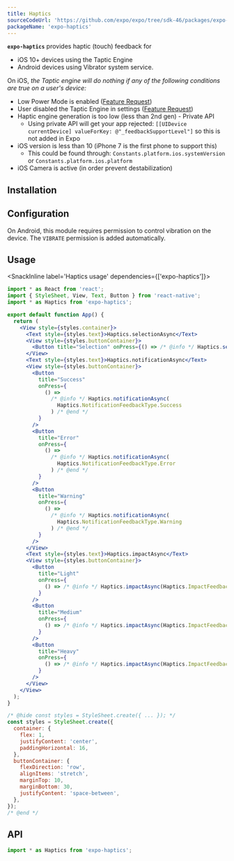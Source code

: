 ```yaml
---
title: Haptics
sourceCodeUrl: 'https://github.com/expo/expo/tree/sdk-46/packages/expo-haptics'
packageName: 'expo-haptics'
---
```



**`expo-haptics`** provides haptic (touch) feedback for

- iOS 10+ devices using the Taptic Engine
- Android devices using Vibrator system service.

On iOS, _the Taptic engine will do nothing if any of the following conditions are true on a user's device:_

- Low Power Mode is enabled ([Feature Request](https://expo.canny.io/feature-requests/p/expose-low-power-mode-ios-battery-saver-android))
- User disabled the Taptic Engine in settings ([Feature Request](https://expo.canny.io/feature-requests/p/react-native-settings))
- Haptic engine generation is too low (less than 2nd gen) - Private API
  - Using private API will get your app rejected: `[[UIDevice currentDevice] valueForKey: @"_feedbackSupportLevel"]` so this is not added in Expo
- iOS version is less than 10 (iPhone 7 is the first phone to support this)
  - This could be found through: `Constants.platform.ios.systemVersion` or `Constants.platform.ios.platform`
- iOS Camera is active (in order prevent destabilization)

<PlatformsSection android emulator ios simulator />

## Installation

<APIInstallSection />

## Configuration

On Android, this module requires permission to control vibration on the device. The `VIBRATE` permission is added automatically.

## Usage

<SnackInline label='Haptics usage' dependencies={['expo-haptics']}>

```jsx
import * as React from 'react';
import { StyleSheet, View, Text, Button } from 'react-native';
import * as Haptics from 'expo-haptics';

export default function App() {
  return (
    <View style={styles.container}>
      <Text style={styles.text}>Haptics.selectionAsync</Text>
      <View style={styles.buttonContainer}>
        <Button title="Selection" onPress={() => /* @info */ Haptics.selectionAsync() /* @end */} />
      </View>
      <Text style={styles.text}>Haptics.notificationAsync</Text>
      <View style={styles.buttonContainer}>
        <Button
          title="Success"
          onPress={
            () =>
              /* @info */ Haptics.notificationAsync(
                Haptics.NotificationFeedbackType.Success
              ) /* @end */
          }
        />
        <Button
          title="Error"
          onPress={
            () =>
              /* @info */ Haptics.notificationAsync(
                Haptics.NotificationFeedbackType.Error
              ) /* @end */
          }
        />
        <Button
          title="Warning"
          onPress={
            () =>
              /* @info */ Haptics.notificationAsync(
                Haptics.NotificationFeedbackType.Warning
              ) /* @end */
          }
        />
      </View>
      <Text style={styles.text}>Haptics.impactAsync</Text>
      <View style={styles.buttonContainer}>
        <Button
          title="Light"
          onPress={
            () => /* @info */ Haptics.impactAsync(Haptics.ImpactFeedbackStyle.Light) /* @end */
          }
        />
        <Button
          title="Medium"
          onPress={
            () => /* @info */ Haptics.impactAsync(Haptics.ImpactFeedbackStyle.Medium) /* @end */
          }
        />
        <Button
          title="Heavy"
          onPress={
            () => /* @info */ Haptics.impactAsync(Haptics.ImpactFeedbackStyle.Heavy) /* @end */
          }
        />
      </View>
    </View>
  );
}

/* @hide const styles = StyleSheet.create({ ... }); */
const styles = StyleSheet.create({
  container: {
    flex: 1,
    justifyContent: 'center',
    paddingHorizontal: 16,
  },
  buttonContainer: {
    flexDirection: 'row',
    alignItems: 'stretch',
    marginTop: 10,
    marginBottom: 30,
    justifyContent: 'space-between',
  },
});
/* @end */
```

</SnackInline>

## API

```js
import * as Haptics from 'expo-haptics';
```

<APISection packageName="expo-haptics" apiName="Haptics" />

